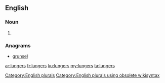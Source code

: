 ==English==

===Noun===
{{head|en}}

# {{plural of|lunger}}

===Anagrams===
* [[grunsel#English|grunsel]]

[[Category:English plurals]][[Category:English plurals using obsolete wikisyntax]]

[[ar:lungers]]
[[fr:lungers]]
[[ku:lungers]]
[[my:lungers]]
[[ta:lungers]]